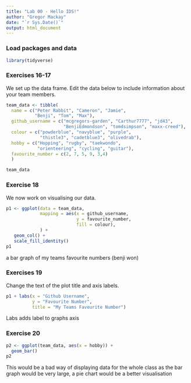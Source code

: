 ```yaml
---
title: "Lab 00 - Hello IDS!"
author: "Gregor Mackay"
date: "`r Sys.Date()`"
output: html_document
---
```


### Load packages and data

```r
library(tidyverse) 
```

### Exercises 16-17

We set up the data frame. Edit the data below to include information about your team members.

```r
team_data <- tibble(
  name = c("Peter Rabbit", "Cameron", "Jamie", 
           "Benji", "Tom", "Max"),
  github_username = c("mcgregors-garden", "Carthur7777", "jd43", 
                      "BenjiEdmondson", "tomdsimpson", "maxx-creed"), 
  colour = c("powderblue", "navyblue", "purple", 
             "thistle3", "cadetblue3", "olivedrab"),
  hobby = c("Hopping", "rugby", "taekwondo", 
            "orienteering", "cycling", "guitar"),
  favourite_number = c(2, 7, 5, 9, 3,4)
  )

team_data
```

### Exercise 18

We now work on visualising our data. 

```r
p1 <- ggplot(data = team_data, 
             mapping = aes(x = github_username, 
                           y = favourite_number,
                           fill = colour), 
             ) +
   geom_col() +
   scale_fill_identity()
p1
```

a bar graph of my teams favourite numbers (benji won)

### Exercises 19

Change the text of the plot title and axis labels.

```r
p1 + labs(x = "Github Username", 
          y = "Favourite Number",
          title = "My Teams Favourite Number")
```

Labs adds label to graphs axis

### Exercise 20

```r
p2 <- ggplot(team_data, aes(x = hobby)) +
  geom_bar()
p2
```

This would be a bad way of displaying data for the whole class as the bar graph would be very large, a pie chart would be a better visualisation